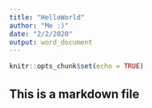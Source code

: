```yaml
---
title: "HelloWorld"
author: "Me :)"
date: "2/2/2020"
output: word_document
---
```


```r
knitr::opts_chunk$set(echo = TRUE)
```

## This is a markdown file